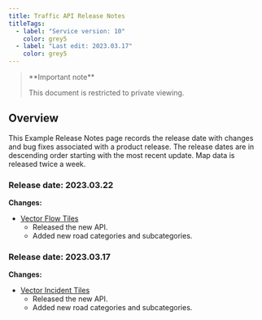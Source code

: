 ```yaml
---
title: Traffic API Release Notes
titleTags:
  - label: "Service version: 10"
    color: grey5
  - label: "Last edit: 2023.03.17"
    color: grey5
---
```


<Blockquote type="announcement" hasIcon>
   **Important note**  

  This document is restricted to private viewing.
</Blockquote>  

## Overview  

This Example Release Notes page records the release date with changes and bug fixes associated with a product release. The release dates are in descending order starting with the most recent update. Map data is released twice a week.

### Release date: 2023.03.22

**Changes:**

- [Vector Flow Tiles](/traffic-api-v10/documentation/traffic-flow/vector-flow-tiles)
  - Released the new API.
  - Added new road categories and subcategories.

### Release date: 2023.03.17

**Changes:**

- [Vector Incident Tiles](/traffic-api-v10/documentation/traffic-incidents/vector-incident-tiles)
  - Released the new API.
  - Added new road categories and subcategories.
